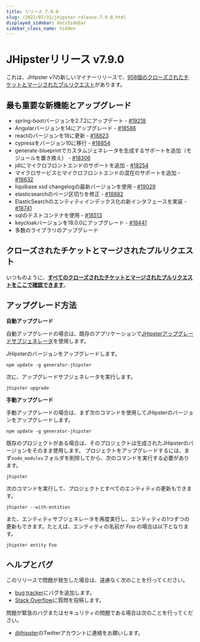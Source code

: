```yaml
---
title: リリース 7.9.0
slug: /2022/07/31/jhipster-release-7.9.0.html
displayed_sidebar: docsSidebar
sidebar_class_name: hidden
---
```


JHipsterリリース v7.9.0
==================

これは、JHipster v7の新しいマイナーリリースで、[958個のクローズされたチケットとマージされたプルリクエスト](https://github.com/jhipster/generator-jhipster/issues?q=milestone%3A7.9.0+is%3Aclosed)があります。


最も重要な新機能とアップグレード
-------------

- spring-bootバージョンを2.7.2にアップデート - [#19218](https://github.com/jhipster/generator-jhipster/pull/19218)
- Angularバージョンを14にアップグレード - [#18586](https://github.com/jhipster/generator-jhipster/pull/18586)
- reactのバージョンを18に更新 - [#18823](https://github.com/jhipster/generator-jhipster/pull/18823)
- cypressをバージョン10に移行 - [#18854](https://github.com/jhipster/generator-jhipster/pull/18854)
- generate-blueprintでカスタムジェネレータを生成するサポートを追加（モジュールを置き換え） - [#18306](https://github.com/jhipster/generator-jhipster/pull/18306)
- jdlにマイクロフロントエンドのサポートを追加 - [#18254](https://github.com/jhipster/generator-jhipster/pull/18254)
- マイクロサービスとマイクロフロントエンドの混在のサポートを追加 - [#18632](https://github.com/jhipster/generator-jhipster/pull/18632)
- liquibase xsd changelogの最新バージョンを使用 - [#19029](https://github.com/jhipster/generator-jhipster/pull/19029)
- elasticsearchのページ区切りを修正 - [#18882](https://github.com/jhipster/generator-jhipster/pull/18882)
- ElasticSearchのエンティティインデックス化の新インタフェースを実装 - [#18741](https://github.com/jhipster/generator-jhipster/pull/18741)
- sqlのテストコンテナを使用 - [#18513](https://github.com/jhipster/generator-jhipster/pull/18513)
- keycloakバージョンを18.0.0にアップグレード - [#18441](https://github.com/jhipster/generator-jhipster/pull/18441)
- 多数のライブラリのアップグレード

クローズされたチケットとマージされたプルリクエスト
------------
いつものように、__[すべてのクローズされたチケットとマージされたプルリクエストをここで確認できます](https://github.com/jhipster/generator-jhipster/issues?q=milestone%3A7.9.0+is%3Aclosed)__。

アップグレード方法
------------

**自動アップグレード**

自動アップグレードの場合は、既存のアプリケーションで[JHipsterアップグレードサブジェネレータ](/upgrading-an-application/)を使用します。

JHipsterのバージョンをアップグレードします。

```
npm update -g generator-jhipster
```

次に、アップグレードサブジェネレータを実行します。

```
jhipster upgrade
```

**手動アップグレード**

手動アップグレードの場合は、まず次のコマンドを使用してJHipsterのバージョンをアップグレードします。

```
npm update -g generator-jhipster
```

既存のプロジェクトがある場合は、そのプロジェクトは生成されたJHipsterのバージョンをそのまま使用します。
プロジェクトをアップグレードするには、まず`node_modules`フォルダを削除してから、次のコマンドを実行する必要があります。

```
jhipster
```

次のコマンドを実行して、プロジェクトとすべてのエンティティの更新もできます。

```
jhipster --with-entities
```

また、エンティティサブジェネレータを再度実行し、エンティティの1つずつの更新もできます。たとえば、エンティティの名前が _Foo_ の場合は以下となります。

```
jhipster entity Foo
```


ヘルプとバグ
--------------

このリリースで問題が発生した場合は、遠慮なく次のことを行ってください。

- [bug tracker](https://github.com/jhipster/generator-jhipster/issues?state=open)にバグを追加します。
- [Stack Overflow](http://stackoverflow.com/tags/jhipster/info)に質問を投稿します。

問題が緊急のバグまたはセキュリティの問題である場合は次のことを行ってください。

- [@jhipster](https://twitter.com/jhipster)のTwitterアカウントに連絡をお願いします。
